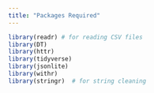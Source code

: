```yaml
---
title: "Packages Required"
---
```


```r
library(readr) # for reading CSV files
library(DT)
library(httr)
library(tidyverse)
library(jsonlite)
library(withr)
library(stringr)  # for string cleaning
```
